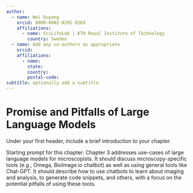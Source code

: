 ```yaml
---
author: 
  - name: Wei Ouyang
    orcid: 0000-0002-0291-926X
    affiliations:
      - name: SciLifeLab | KTH Royal Institute of Technology
        country: Sweden
  - name: Add any co-authors as appropriate
    orcid: 
    affiliations:
      - name: 
        state: 
        country: 
        postal-code: 
subtitle: optionally add a subtitle
---
```


# Promise and Pitfalls of Large Language Models
<!--Your first header will be the chapter's upper-level table of contents title.-->
<!--If you'd like to have a subtitle, include it in the Quarto header above -->

Under your first header, include a brief introduction to your chapter.

Starting prompt for this chapter: Chapter 3 addresses use-cases of large language models for microscopists. It should discuss microscopy-specific tools (e.g., Omega, BioImage.io chatbot) as well as using general tools like Chat-GPT. It should describe how to use chatbots to learn about imaging and analysis, to generate code snippets, and others, with a focus on the potential pitfalls of using these tools.
